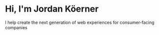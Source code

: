 # Hi, I'm Jordan Köerner

I help create the next generation of web experiences for consumer-facing companies
